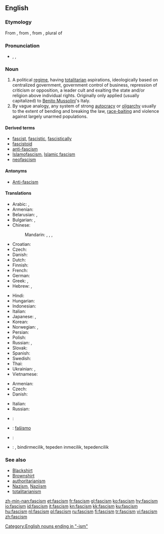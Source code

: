 {{wikipedia}}
==English==

===Etymology===
From {{etyl|it}} {{term|fascismo|lang=it}}, from {{term|fascio||bundle, [[fasces]]|lang=it}}, from {{etyl|la}} {{term|fasces|lang=la}}, plural of {{term|fascis|lang=la}}

===Pronunciation===
* {{enPR|făsh'ĭz(ə)m}}, {{IPA|/ˈfæʃɪz(ə)m/}}, {{SAMPA|/"f{SIz(@)m/}}

===Noun===
{{en-noun|-|s}}

# A political [[regime]], having [[totalitarian]] aspirations, ideologically based on centralized government, government control of business, repression of criticism or opposition, a leader cult and exalting the state and/or religion above individual rights. Originally only applied (usually capitalized) to [[w:Benito Mussolini|Benito Mussolini]]'s Italy.
# By vague analogy, any system of strong [[autocracy]] or [[oligarchy]] usually to the extent of bending and breaking the law, [[race-baiting]] and violence against largely unarmed populations.

====Derived terms====
* [[fascist]], [[fascistic]], [[fascistically]]
* [[fascistoid]]
* [[anti-fascism]]
* [[Islamofascism]], [[Islamic fascism]]
* [[neofascism]]

====Antonyms====
* [[Anti-fascism]]

====Translations====
{{trans-top|extreme totalitarian political regime}}
* Arabic: {{t|ar|فاشية|f|tr=fāshiyya}}, {{t|ar|نازية|f|tr=nāzíyya}}
* Armenian: {{t-|hy|ֆաշիզմ|tr=fašizm}}
* Belarusian: {{t|be|фашызм|m|tr=fašýzm|xs=Belarusian}}, {{t|be|нацызм|m|tr=nacýzm|xs=Belarusian}}
* Bulgarian: {{t|bg|фашизъм|m|tr=fašizăm}}, {{t|bg|нацизъм|m|tr=nacizăm}}
* Chinese:
*: Mandarin: {{t-|cmn|法西斯主義|sc=Hani}},  {{t-|cmn|法西斯主义|tr=fǎxīsī-zhǔyì|sc=Hani}},  {{t|cmn|納粹主義|sc=Hani}},  {{t|cmn|纳粹主义|tr=nàcuì-zhǔyì|sc=Hani}}
* Croatian: {{t-|hr|fašizam|m}}
* Czech: {{t+|cs|fašismus|m}}
* Danish: {{t-|da|fascisme|c}}
* Dutch: {{t+|nl|fascisme|n}}
* Finnish: {{t+|fi|fasismi}}
* French: {{t+|fr|fascisme|m}}
* German: {{t+|de|Faschismus|m}}
* Greek: {{t+|el|φασισμός|m|tr=fasismós|sc=Grek}},  {{t|el|Ναζισμός|m|tr=Nazismós|sc=Grek}}
* Hebrew: {{t+|he|פשיזם}},  {{t|he|נאציזם}}
{{trans-mid}}
* Hindi: {{t|hi|फासीवाद|tr=phāsīvād|sc=Deva}}
* Hungarian: {{t+|hu|fasizmus}}
* Indonesian: {{t|id|fasisme|xs=Indonesian}}
* Italian: {{t+|it|fascismo|m}}
* Japanese: {{t|ja|ファシズム|tr=fashizumu}}, {{t|ja|ナチズム|tr=nachizumu}}
* Korean: {{t|ko|파시즘|tr=pasijeum|sc=Kore}}
* Norwegian: {{t|no|fasisme|c}}, {{t-|no|fascisme|c}}
* Persian: {{t|fa|فاشیسم|sc=fa-Arab}}
* Polish: {{t+|pl|faszyzm|m}}
* Russian: {{t+|ru|фашизм|f|tr=fašízm}}, {{t|ru|нацизм|m|tr=nacízm}}
* Slovak: {{t|sk|fašizmus|m}}
* Spanish: {{t+|es|fascismo|m}}
* Swedish: {{t-|sv|fascism|c}}
* Thai: {{t|th|ฟาสซิสต์|tr=fās̄sis̄t̒|sc=Thai}}
* Ukrainian: {{t|uk|фашизм|m|tr=fašýzm|xs=Ukrainian}}, {{t|uk|нацизм|m|tr=nacýzm|xs=Ukrainian}}
* Vietnamese: {{t|vi|chủ nghĩa phát xít}}
{{trans-bottom}}

{{trans-top|system of strong autocracy or oligarchy}}
* Armenian: {{t-|hy|ֆաշիզմ|tr=fašizm}}
* Czech: {{t+|cs|fašismus|m}}
* Danish: {{t-|da|fascisme|c}}
{{trans-mid}}
* Italian: {{t+|it|fascismo|m}}
* Russian: {{t+|ru|фашизм|f|tr=fašízm}}
{{trans-bottom}}

{{checktrans-top}}
* {{ttbc|Catalan}}: {{t|ca|feixisme|m}}
* {{ttbc|Esperanto}}: [[faŝismo]]
* {{ttbc|Icelandic}}: {{t-|is|fasismi|m}}
{{trans-mid}}
* {{ttbc|Turkish}}: {{t|tr|faşism}}, bindirmecilik, tepeden inmecilik, tepedencilik
{{trans-bottom}}

===See also===
<!-- which of these should really be capitalised? -->
* [[Blackshirt]]
* [[Brownshirt]]
* [[authoritarianism]]
* [[Nazism]], [[Naziism]]
* [[totalitarianism]]

[[Category:English nouns ending in "-ism"]]

[[zh-min-nan:fascism]]
[[et:fascism]]
[[fr:fascism]]
[[gl:fascism]]
[[ko:fascism]]
[[hy:fascism]]
[[io:fascism]]
[[id:fascism]]
[[it:fascism]]
[[kn:fascism]]
[[kk:fascism]]
[[ku:fascism]]
[[hu:fascism]]
[[nl:fascism]]
[[pl:fascism]]
[[ru:fascism]]
[[fi:fascism]]
[[tr:fascism]]
[[vi:fascism]]
[[zh:fascism]]